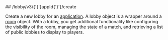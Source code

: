
<MethodPill method="post" />
## /lobby/v3/{'{'}appId{'}'}/create

Create a new lobby for an [application](https://hathora.dev/docs/concepts/hathora-entities#application). A lobby object is a wrapper around a [room](https://hathora.dev/docs/concepts/hathora-entities#room) object. With a lobby, you get additional functionality like configuring the visibility of the room, managing the state of a match, and retrieving a list of public lobbies to display to players.
